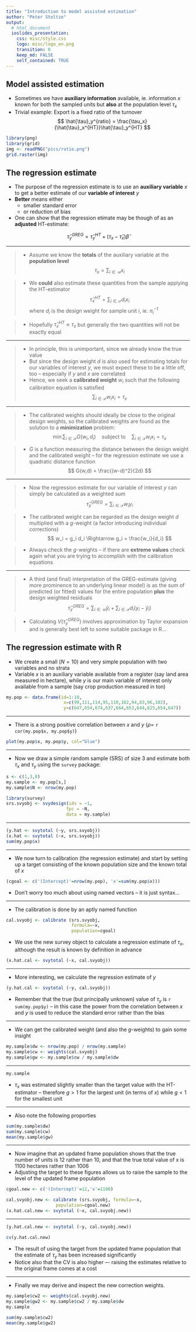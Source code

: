 ```yaml
---
title: "Introduction to model assisted estimation"
author: "Peter Stoltze"
output:
  # html_document
  ioslides_presentation:
    css: misc/style.css
    logo: misc/logo_en.png
    transition: 0
    keep_md: FALSE
    self_contained: TRUE
---
```

<!-- To allow for two column layout -->
<style>
.forceBreak { -webkit-column-break-after: always; break-after: column; }
</style>


## Model assisted estimation {.columns-2}

- Sometimes we have **auxiliary information** available, ie. information $x$ known for both the sampled units but **also** at the population level $\tau_x$
- Trivial example: Export is a fixed ratio of the turnover
$$
\hat{\tau}_y^{ratio} = \frac{\tau_x}{\hat{\tau}_x^{HT}}\hat{\tau}_y^{HT}
$$

<p class="forceBreak"></p>

```r
library(png)
library(grid)
img <- readPNG("pics/ratio.png")
grid.raster(img)
```


## The regression estimate

* The purpose of the regression estimate is to use an **auxiliary variable** $x$ to get a better estimate of our **variable of interest** $y$
* **Better** means either
    * smaller standard error
    * or reduction of bias
* One can show that the regression etimate may be though of as an **adjusted** HT-estimate:

$$
\hat{\tau}_y^{GREG} = \hat{\tau}_y^{HT} + (\tau_x - \hat{\tau}_x)\hat{\beta}
$$

***

> * Assume we  know the **totals** of the auxiliary variable at the **population level**
$$
\tau_x = \sum_{i \in \mathcal{U}}x_i
$$

> * We **could** also estimate these quantities from the sample applying the HT-estimator
$$
\hat{\tau}_x^{HT}=\sum_{i \in \mathcal{S}}d_i x_i
$$
where $d_i$ is the design weight for sample unit $i$, ie. $\pi _i^{-1}$

> * Hopefully $\hat{\tau}_x^{HT} \approx \tau_x$ but generally the two quantities will not be exactly equal

***
<!-- ## Calibration equation -->

> * In principle, this is unimportant, since we already know the true value
> * But since the design weight $d$ is also used for estimating totals for our variables of interest $y$, we must expect these to be a little off, too -- especially if $y$ and $x$ are correlated
> * Hence, we seek a **calibrated weight** $w_i$ such that the following calibration equation is satisfied
$$
\sum_{i \in \mathcal{S}} w_i x_i = \tau_x
$$

***
<!-- ## Minimization and distance function -->

> * The calibrated weights should ideally be close to the original design weights, so the calibrated weights are found as the solution to a **minimization** problem:
$$
\min \sum_{i \in \mathcal{S}} G(w_i,d_i) \quad \textrm{subject to} \quad \sum_{i \in \mathcal{S}} w_i x_i = \tau_x
$$

> * $G$ is a function measuring the distance between the design weight and the calibrated weight -- for the regression estimate we use a quadratic distance function
$$
G(w,d) = \frac{(w-d)^2}{2d}
$$

***

> * Now the regression estimate for our variable of interest $y$ can simply be calculated as a weighted sum
$$
\hat{\tau}_y^{GREG} = \sum_{i \in \mathcal{S}} w_i y_i
$$

> * The calibrated weight can be regarded as the design weight $d$ multiplied with a $g$-weight (a factor introducing individual corrections)
$$
w_i = g_i d_i \Rightarrow g_i = \frac{w_i}{d_i}
$$

> * Always check the $g$-weights -- if there are **extreme values** check again what you are trying to accomplish with the calibration equations

***

> * A third (and final) interpretation of the GREG-estimate (giving more prominence to an underlying linear model) is as the sum of predicted (or fitted) values for the entire population **plus** the design weighted residuals
$$
\hat{\tau}_y^{GREG} = \sum_{i \in \mathcal{U}} \hat{y}_i + \sum_{i \in \mathcal{S}} d_i (y_i - \hat{y}_i)
$$

> * Calculating $V(\hat{\tau}_y^{GREG})$ involves approximation by Taylor expansion and is generally best left to some suitable package in R...


## The regression estimate with R

* We create a small ($N=10$) and very simple population with two variables and no strata
* Variable $x$ is an auxiliary variable available from a register (say land area measured in hectare), while $y$ is our main variable of interest only available from a sample (say crop production measured in ton)

```r
my.pop <- data.frame(id=1:10,
                      x=c(99,111,114,95,110,102,94,83,96,102),
                      y=c(647,654,674,637,664,653,644,625,654,647))
```

***

* There is a strong positive correlation between $x$ and $y$ ($\rho =$ `r cor(my.pop$x, my.pop$y)`)

```r
plot(my.pop$x, my.pop$y, col="blue")
```

***

* Now we draw a simple random sample (SRS) of size 3 and estimate both $\tau_x$ and $\tau_y$ using the `survey` package:
```r
s <- c(1,3,8)
my.sample <- my.pop[s,]
my.sample$N <- nrow(my.pop)

library(survey)
srs.svyobj <- svydesign(ids = ~1,
                       fpc = ~N,
                       data = my.sample)

```

***
```r
(y.hat <- svytotal (~y, srs.svyobj))
(x.hat <- svytotal (~x, srs.svyobj))
sum(my.pop$x)
```

***
* We now turn to calibration (the regression estimate) and start by setting up a target  consisting of the known population size and the known total of $x$

```r
(cgoal <- c('(Intercept)'=nrow(my.pop), 'x'=sum(my.pop$x)))
```

* Don't worry too much about using named vectors -- it is just syntax...

***
* The calibration is done by an aptly named function
```r
cal.svyobj <- calibrate (srs.svyobj,
                         formula=~x,
                         population=cgoal)
```

* We use the new survey object to calculate a regression estimate of $\tau_x$, although the result is known by definition in advance
```r
(x.hat.cal <- svytotal (~x, cal.svyobj))
```

*** 
* More interesting, we calculate the regression estimate of $y$
```r
(y.hat.cal <- svytotal (~y, cal.svyobj))
```

* Remember that the true (but principally unknown) value of $\tau_y$ is `r sum(my.pop$y)` -- in this case the power from the correlation between $x$ and $y$ is used to reduce the standard error rather than the bias

***
* We can get the calibrated weight (and also the $g$-weights) to gain some insight

```r
my.sample$dw <- nrow(my.pop) / nrow(my.sample)
my.sample$cw <- weights(cal.svyobj)
my.sample$gw <- my.sample$cw / my.sample$dw

```

***
```r
my.sample
```

* $\tau_x$ was estimated slightly smaller than the target value with the HT-estimator -- therefore $g>1$ for the largest unit (in terms of $x$) while $g<1$ for the smallest unit

***

* Also note the following proporties

```r
sum(my.sample$dw)
sum(my.sample$cw)
mean(my.sample$gw)
```

***

* Now imagine that an updated frame population shows that the true number of units is 12 rather than 10, and that the true total value of x is 1100 hectares rather than 1006
* Adjusting the target to these figures allows us to raise the sample to the level of the updated frame population

```r
cgoal.new <- c('(Intercept)'=12,'x'=1100)

cal.svyobj.new <- calibrate (srs.svyobj, formula=~x, 
                   population=cgoal.new)
(x.hat.cal.new <- svytotal (~x, cal.svyobj.new))

```



***
```r
(y.hat.cal.new <- svytotal (~y, cal.svyobj.new))

cv(y.hat.cal.new)
```

* The result of using the target from the updated frame population that the estimate of $\tau_y$ has been increased significantly
* Notice also that the CV is also higher –- raising the estimates relative to the original frame comes at a cost

***
* Finally we may derive and inspect the new correction weights.
```r
my.sample$cw2 <- weights(cal.svyobj.new)
my.sample$gw2 <- my.sample$cw2 / my.sample$dw
my.sample
```

```r
sum(my.sample$cw2)
mean(my.sample$gw2)
```
